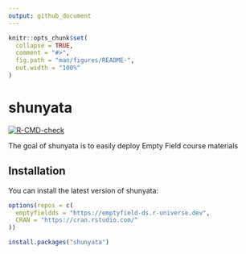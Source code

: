 ```yaml
---
output: github_document
---
```


<!-- README.md is generated from README.Rmd. Please edit that file -->

```r
knitr::opts_chunk$set(
  collapse = TRUE,
  comment = "#>",
  fig.path = "man/figures/README-",
  out.width = "100%"
)
```

# shunyata

<!-- badges: start -->
[![R-CMD-check](https://github.com/emptyfield-ds/shunyata/workflows/R-CMD-check/badge.svg)](https://github.com/emptyfield-ds/shunyata/actions)
<!-- badges: end -->

The goal of shunyata is to easily deploy Empty Field course materials

## Installation

You can install the latest version of shunyata:

``` r
options(repos = c(
  emptyfieldds = "https://emptyfield-ds.r-universe.dev",
  CRAN = "https://cran.rstudio.com/"
))

install.packages("shunyata")
```

